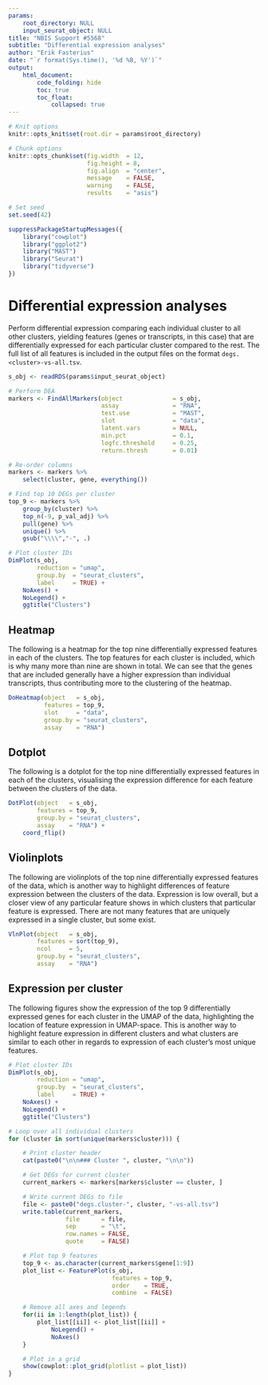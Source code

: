 ```yaml
---
params:
    root_directory: NULL
    input_seurat_object: NULL
title: "NBIS Support #5568"
subtitle: "Differential expression analyses"
author: "Erik Fasterius"
date: "`r format(Sys.time(), '%d %B, %Y')`"
output:
    html_document:
        code_folding: hide
        toc: true
        toc_float:
            collapsed: true
---
```


```r
# Knit options
knitr::opts_knit$set(root.dir = params$root_directory)

# Chunk options
knitr::opts_chunk$set(fig.width  = 12,
                      fig.height = 8,
                      fig.align  = "center",
                      message    = FALSE,
                      warning    = FALSE,
                      results    = "asis")

# Set seed
set.seed(42)
```

```r
suppressPackageStartupMessages({
    library("cowplot")
    library("ggplot2")
    library("MAST")
    library("Seurat")
    library("tidyverse")
})
```

# Differential expression analyses

Perform differential expression comparing each individual cluster to all other
clusters, yielding features (genes or transcripts, in this case) that are
differentially expressed for each particular cluster compared to the rest. The
full list of all features is included in the output files on the format
`degs.<cluster>-vs-all.tsv`.

```r
s_obj <- readRDS(params$input_seurat_object)
```

```r
# Perform DEA
markers <- FindAllMarkers(object              = s_obj,
                          assay               = "RNA",
                          test.use            = "MAST",
                          slot                = "data",
                          latent.vars         = NULL,
                          min.pct             = 0.1,
                          logfc.threshold     = 0.25,
                          return.thresh       = 0.01)

# Re-order columns
markers <- markers %>%
    select(cluster, gene, everything())

# Find top 10 DEGs per cluster
top_9 <- markers %>%
    group_by(cluster) %>%
    top_n(-9, p_val_adj) %>%
    pull(gene) %>%
    unique() %>%
    gsub("\\\\","-", .)

# Plot cluster IDs
DimPlot(s_obj,
        reduction = "umap",
        group.by  = "seurat_clusters",
        label     = TRUE) +
    NoAxes() +
    NoLegend() +
    ggtitle("Clusters")
```

## Heatmap

The following is a heatmap for the top nine differentially expressed features in
each of the clusters. The top features for each cluster is included, which is
why many more than nine are shown in total. We can see that the genes that are
included generally have a higher expression than individual transcripts, thus
contributing more to the clustering of the heatmap.

```r
DoHeatmap(object   = s_obj,
          features = top_9,
          slot     = "data",
          group.by = "seurat_clusters",
          assay    = "RNA")
```

## Dotplot

The following is a dotplot for the top nine differentially expressed features in
each of the clusters, visualising the expression difference for each feature
between the clusters of the data.

```r
DotPlot(object   = s_obj,
        features = top_9,
        group.by = "seurat_clusters",
        assay    = "RNA") +
    coord_flip()
```

## Violinplots

The following are violinplots of the top nine differentially expressed features
of the data, which is another way to highlight differences of feature expression
between the clusters of the data. Expression is low overall, but a closer view
of any particular feature shows in which clusters that particular feature is
expressed. There are not many features that are uniquely expressed in a single
cluster, but some exist.

```r
VlnPlot(object   = s_obj,
        features = sort(top_9),
        ncol     = 5,
        group.by = "seurat_clusters",
        assay    = "RNA")
```

## Expression per cluster

The following figures show the expression of the top 9 differentially expressed
genes for each cluster in the UMAP of the data, highlighting the location of
feature expression in UMAP-space. This is another way to highlight feature
expression in different clusters and what clusters are similar to each other in
regards to expression of each cluster's most unique features.

```r
# Plot cluster IDs
DimPlot(s_obj,
        reduction = "umap",
        group.by  = "seurat_clusters",
        label     = TRUE) +
    NoAxes() +
    NoLegend() +
    ggtitle("Clusters")

# Loop over all individual clusters
for (cluster in sort(unique(markers$cluster))) {

    # Print cluster header
    cat(paste0("\n\n### Cluster ", cluster, "\n\n"))

    # Get DEGs for current cluster
    current_markers <- markers[markers$cluster == cluster, ]

    # Write current DEGs to file
    file <- paste0("degs.cluster-", cluster, "-vs-all.tsv")
    write.table(current_markers,
                file      = file,
                sep       = "\t",
                row.names = FALSE,
                quote     = FALSE)

    # Plot top 9 features
    top_9 <- as.character(current_markers$gene[1:9])
    plot_list <- FeaturePlot(s_obj,
                             features = top_9,
                             order    = TRUE,
                             combine  = FALSE)

    # Remove all axes and legends
    for(ii in 1:length(plot_list)) {
        plot_list[[ii]] <- plot_list[[ii]] +
            NoLegend() +
            NoAxes()
    }

    # Plot in a grid
    show(cowplot::plot_grid(plotlist = plot_list))
}
```
